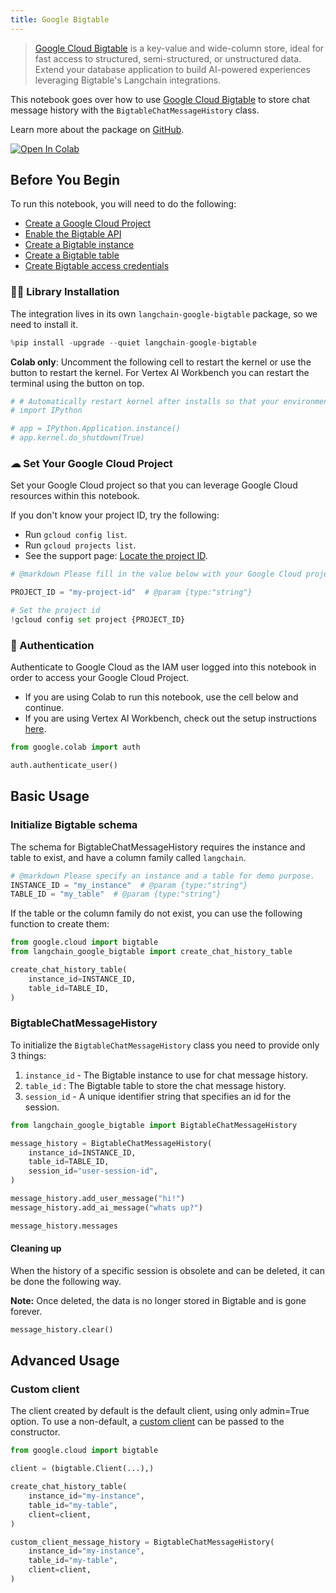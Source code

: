 ```yaml
---
title: Google Bigtable
---
```


> [Google Cloud Bigtable](https://cloud.google.com/bigtable) is a key-value and wide-column store, ideal for fast access to structured, semi-structured, or unstructured data. Extend your database application to build AI-powered experiences leveraging Bigtable's Langchain integrations.

This notebook goes over how to use [Google Cloud Bigtable](https://cloud.google.com/bigtable) to store chat message history with the `BigtableChatMessageHistory` class.

Learn more about the package on [GitHub](https://github.com/googleapis/langchain-google-bigtable-python/).

[![Open In Colab](https://colab.research.google.com/assets/colab-badge.svg)](https://colab.research.google.com/github/googleapis/langchain-google-bigtable-python/blob/main/docs/chat_message_history.ipynb)

## Before You Begin

To run this notebook, you will need to do the following:

* [Create a Google Cloud Project](https://developers.google.com/workspace/guides/create-project)
* [Enable the Bigtable API](https://console.cloud.google.com/flows/enableapi?apiid=bigtable.googleapis.com)
* [Create a Bigtable instance](https://cloud.google.com/bigtable/docs/creating-instance)
* [Create a Bigtable table](https://cloud.google.com/bigtable/docs/managing-tables)
* [Create Bigtable access credentials](https://developers.google.com/workspace/guides/create-credentials)

### 🦜🔗 Library Installation

The integration lives in its own `langchain-google-bigtable` package, so we need to install it.

```python
%pip install -upgrade --quiet langchain-google-bigtable
```

**Colab only**: Uncomment the following cell to restart the kernel or use the button to restart the kernel. For Vertex AI Workbench you can restart the terminal using the button on top.

```python
# # Automatically restart kernel after installs so that your environment can access the new packages
# import IPython

# app = IPython.Application.instance()
# app.kernel.do_shutdown(True)
```

### ☁ Set Your Google Cloud Project

Set your Google Cloud project so that you can leverage Google Cloud resources within this notebook.

If you don't know your project ID, try the following:

* Run `gcloud config list`.
* Run `gcloud projects list`.
* See the support page: [Locate the project ID](https://support.google.com/googleapi/answer/7014113).

```python
# @markdown Please fill in the value below with your Google Cloud project ID and then run the cell.

PROJECT_ID = "my-project-id"  # @param {type:"string"}

# Set the project id
!gcloud config set project {PROJECT_ID}
```

### 🔐 Authentication

Authenticate to Google Cloud as the IAM user logged into this notebook in order to access your Google Cloud Project.

* If you are using Colab to run this notebook, use the cell below and continue.
* If you are using Vertex AI Workbench, check out the setup instructions [here](https://github.com/GoogleCloudPlatform/generative-ai/tree/main/setup-env).

```python
from google.colab import auth

auth.authenticate_user()
```

## Basic Usage

### Initialize Bigtable schema

The schema for BigtableChatMessageHistory requires the instance and table to exist, and have a column family called `langchain`.

```python
# @markdown Please specify an instance and a table for demo purpose.
INSTANCE_ID = "my_instance"  # @param {type:"string"}
TABLE_ID = "my_table"  # @param {type:"string"}
```

If the table or the column family do not exist, you can use the following function to create them:

```python
from google.cloud import bigtable
from langchain_google_bigtable import create_chat_history_table

create_chat_history_table(
    instance_id=INSTANCE_ID,
    table_id=TABLE_ID,
)
```

### BigtableChatMessageHistory

To initialize the `BigtableChatMessageHistory` class you need to provide only 3 things:

1. `instance_id` - The Bigtable instance to use for chat message history.
1. `table_id` : The Bigtable table to store the chat message history.
1. `session_id` - A unique identifier string that specifies an id for the session.

```python
from langchain_google_bigtable import BigtableChatMessageHistory

message_history = BigtableChatMessageHistory(
    instance_id=INSTANCE_ID,
    table_id=TABLE_ID,
    session_id="user-session-id",
)

message_history.add_user_message("hi!")
message_history.add_ai_message("whats up?")
```

```python
message_history.messages
```

#### Cleaning up

When the history of a specific session is obsolete and can be deleted, it can be done the following way.

**Note:** Once deleted, the data is no longer stored in Bigtable and is gone forever.

```python
message_history.clear()
```

## Advanced Usage

### Custom client

The client created by default is the default client, using only admin=True option. To use a non-default, a [custom client](https://cloud.google.com/python/docs/reference/bigtable/latest/client#class-googlecloudbigtableclientclientprojectnone-credentialsnone-readonlyfalse-adminfalse-clientinfonone-clientoptionsnone-adminclientoptionsnone-channelnone) can be passed to the constructor.

```python
from google.cloud import bigtable

client = (bigtable.Client(...),)

create_chat_history_table(
    instance_id="my-instance",
    table_id="my-table",
    client=client,
)

custom_client_message_history = BigtableChatMessageHistory(
    instance_id="my-instance",
    table_id="my-table",
    client=client,
)
```

